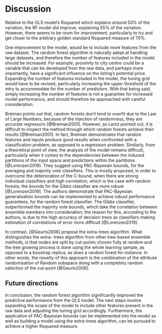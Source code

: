 # Discussion


Relative to the OLS model’s Rsquared which explains around 53% of the variation, the RF model did improve, explaining 55% of the variation. However, there seems to be room for improvement, particularly to try and get closer to the arbitrary golden standard Rsquared measure of 70%.

One improvement to the model, would be to include more features from the raw dataset. The random forest algorithm is naturally adept at handling large datasets, and therefore the number of features included in the model should be increased. For example, proximity to city centre could be a variable that can be developed from the raw data, and perhaps more importantly, have a significant influence on the listing’s potential price. Expanding the number of features included in the model, the tuning grid would have to be revised, particularly increasing the upper threshold of the mtry to accommodate for the number of predictors. With that being said, simply increasing the number of features is not a guarantee for increased model performance, and should therefore be approached with careful consideration.

Breiman points out that, random forests don’t tend to overfit due to the Law of Large Numbers, because of the injection of randomness, they are accurate regressors [@Breiman2001]. However, as Lantz  pointed out, it is difficult to inspect the method through which random forests achieve their results [@Breiman2001]. In fact, Breiman demonstrates that random features and inputs produce good results when confronted with a classification problem, as opposed to a regression problem. Similarly, from a theoretical point of view, the analysis of the model remains difficult, particularly when it comes to the dependencies between the induced partitions of the input space and predictions within the partitions [@Lorenzen2019]. They suggest using PAC-Bayesian bounds, for the averaging and majority vote classifiers. This is mostly proposed, in order to overcome the deterioration of the C-bound, when there are strong individual classifiers and high correlation, which is the case with random forests; the bounds for the Gibbs classifier are more robust [@Lorenzen2019]. The authors demonstrate that PAC-Bayesian generalisation bounds can be implemented to achieve robust performance guarantees, for the random forest classifier. The Gibbs classifier, outperformed the majority vote bounds, which take the correlation between ensemble members into consideration; the reason for this, according to the authors, is due to the high accuracy of decision trees as classifiers making estimation of correlations of error more difficult [@Lorenzen2019]. 

In contrast, [@Geurts2006] propose the extra-trees algorithm. What distinguishes the extra- trees algorithm from other tree-based ensemble methods, is that nodes are split by cut-points chosen fully at random and the tree growing process is done using the whole learning sample, as opposed to a boostrap replica, as does a random forest for instance. In other words, the novelty of this approach is the combination of the attribute randomisation of Random subspace along with a completely random selection of the cut-point [@Geurts2006].

## Future directions

In conclusion, the random forest algorithm significantly improved the predictive performance from the OLS model. The next steps involve expanding the scope of the model to include other features present in the raw data and adjusting the tuning grid accordingly. Furthermore, the application of PAC-Bayesian bounds can be implemented into the model as well as building a model using the extra-trees algorithm, can be pursued to achieve a higher Rsquared measure.





